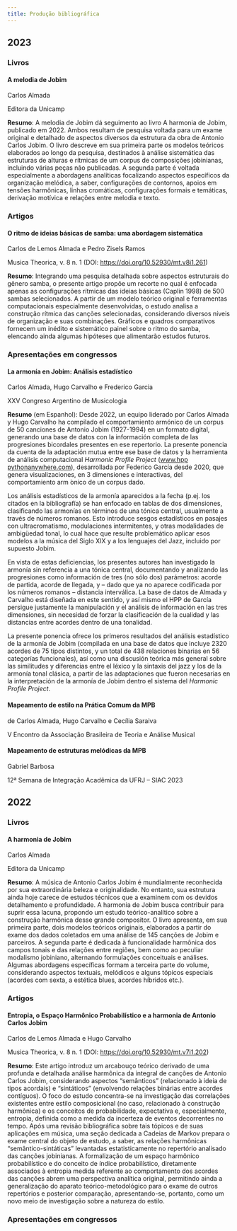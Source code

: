 ```yaml
---
title: Produção bibliográfica
---
```


## 2023

### Livros
#### A melodia de Jobim
Carlos Almada

Editora da Unicamp

**Resumo**: A melodia de Jobim dá seguimento ao livro A harmonia de Jobim, publicado em 2022. Ambos resultam de pesquisa voltada para um exame original e detalhado de aspectos diversos da estrutura da obra de Antonio Carlos Jobim. O livro descreve em sua primeira parte os modelos teóricos elaborados ao longo da pesquisa, destinados à análise sistemática das estruturas de alturas e rítmicas de um corpus de composições jobinianas, incluindo várias peças não publicadas. A segunda parte é voltada especialmente a abordagens analíticas focalizando aspectos específicos da organização melódica, a saber, configurações de contornos, apoios em tensões harmônicas, linhas cromáticas, configurações formais e temáticas, derivação motívica e relações entre melodia e texto.

### Artigos
#### O ritmo de ideias básicas de samba: uma abordagem sistemática
Carlos de Lemos Almada e Pedro Zisels Ramos

Musica Theorica, v. 8 n. 1 (DOI: [https://doi.org/10.52930/mt.v8i1.261](https://doi.org/10.52930/mt.v8i1.261))

**Resumo**: Integrando uma pesquisa detalhada sobre aspectos estruturais do gênero samba, o presente artigo propõe um recorte no qual é enfocada apenas as configurações rítmicas das ideias básicas (Caplin 1998) de 500 sambas selecionados. A partir de um modelo teórico original e ferramentas computacionais especialmente desenvolvidas, o estudo analisa a construção rítmica das canções selecionadas, considerando diversos níveis de organização e suas combinações. Gráficos e quadros comparativos fornecem um inédito e sistemático painel sobre o ritmo do samba, elencando ainda algumas hipóteses que alimentarão estudos futuros.

### Apresentações em congressos

#### La armonía en Jobim: Análisis estadístico
Carlos Almada, Hugo Carvalho e Frederico Garcia

XXV Congreso Argentino de Musicologia

**Resumo** (em Espanhol): Desde 2022, un equipo liderado por Carlos Almada y Hugo Carvalho ha compilado el comportamiento armónico de un corpus de 50 canciones de Antonio Jobim (1927-1994) en un formato digital, generando una base de datos con la información completa de las progresiones bicordales presentes en ese repertorio. La presente ponencia da cuenta de la adaptación mutua entre ese base de datos y la herramienta de análisis computacional *Harmonic Profile Project* ([www.hpp pythonanywhere.com](www.hpp.pythonanywhere.com)), desarrollada por Federico García desde 2020, que genera visualizaciones, en 3 dimensiones e interactivas, del comportamiento arm ́onico de un corpus dado.

Los análisis estadísticos de la armonía aparecidos a la fecha (p.ej. los citados en la bibliografía) se han enfocado en tablas de dos dimensiones, clasificando las armonías en términos de una tónica central, usualmente a través de números romanos. Esto introduce sesgos estadísticos en pasajes con ultracromatismo, modulaciones intermitentes, y otras modalidades de ambigüedad tonal, lo cual hace que resulte problemático aplicar esos modelos a la música del Siglo XIX y a los lenguajes del Jazz, incluido por supuesto Jobim.

En vista de estas deficiencias, los presentes autores han investigado la armonía sin referencia a una tónica central, documentando y analizando las progresiones como información de tres (no sólo dos) parámetros: acorde de partida, acorde de llegada, y -- dado que ya no aparece codificada por los números romanos -- distancia interválica. La base de datos de Almada y Carvalho está diseñada en este sentido, y así mismo el HPP de García persigue justamente la manipulación y el análisis de información en las tres dimensiones, sin necesidad de forzar la clasificación de la cualidad y las distancias entre acordes dentro de una tonalidad.

La presente ponencia ofrece los primeros resultados del análisis estadístico de la armonía de Jobim (compilada en una base de datos que incluye 2320 acordes de 75 tipos distintos, y un total de 438 relaciones binarias en 56 categorías funcionales), así como una discusión teórica más general sobre las similitudes y diferencias entre el léxico y la sintaxis del jazz y los de la armonía tonal clásica, a partir de las adaptaciones que fueron necesarias en la interpretación de la armonía de Jobim dentro el sistema del *Harmonic Profile Project*.

#### Mapeamento de estilo na Prática Comum da MPB
de Carlos Almada, Hugo Carvalho e Cecília Saraiva

V Encontro da Associação Brasileira de Teoria e Análise Musical

#### Mapeamento de estruturas melódicas da MPB
Gabriel Barbosa

12ª Semana de Integração Acadêmica da UFRJ – SIAC 2023

## 2022

### Livros
#### A harmonia de Jobim

Carlos Almada

Editora da Unicamp

**Resumo**: A música de Antonio Carlos Jobim é mundialmente reconhecida por sua extraordinária beleza e originalidade. No entanto, sua estrutura ainda hoje carece de estudos técnicos que a examinem com os devidos detalhamento e profundidade. A harmonia de Jobim busca contribuir para suprir essa lacuna, propondo um estudo teórico-analítico sobre a construção harmônica desse grande compositor. O livro apresenta, em sua primeira parte, dois modelos teóricos originais, elaborados a partir do exame dos dados coletados em uma análise de 145 canções de Jobim e parceiros. A segunda parte é dedicada à funcionalidade harmônica dos campos tonais e das relações entre regiões, bem como ao peculiar modalismo jobiniano, alternando formulações conceituais e análises. Algumas abordagens específicas formam a terceira parte do volume, considerando aspectos textuais, melódicos e alguns tópicos especiais (acordes com sexta, a estética blues, acordes híbridos etc.).

### Artigos
#### Entropia, o Espaço Harmônico Probabilístico e a harmonia de Antonio Carlos Jobim
Carlos de Lemos Almada e Hugo Carvalho

Musica Theorica, v. 8 n. 1 (DOI: [https://doi.org/10.52930/mt.v7i1.202](https://doi.org/10.52930/mt.v7i1.202))

**Resumo**: Este artigo introduz um arcabouço teórico derivado de uma profunda e detalhada análise harmônica da integral de canções de Antonio Carlos Jobim, considerando aspectos "semânticos" (relacionado à ideia de tipos acordais) e "sintáticos" (envolvendo relações binárias entre acordes contíguos). O foco do estudo concentra-se na investigação das correlações existentes entre estilo composicional (no caso, relacionado à construção harmônica) e os conceitos de probabilidade, expectativa e, especialmente, entropia, definida como a medida da incerteza de eventos decorrentes no tempo. Após uma revisão bibliográfica sobre tais tópicos e de suas aplicações em música, uma seção dedicada a Cadeias de Markov prepara o exame central do objeto de estudo, a saber, as relações harmônicas “semântico-sintáticas” levantadas estatisticamente no repertório analisado das canções jobinianas. A formalização de um espaço harmônico probabilístico e do conceito de índice probabilístico, diretamente associados à entropia medida referente ao comportamento dos acordes das canções abrem uma perspectiva analítica original, permitindo ainda a generalização do aparato teórico-metodológico para o exame de outros repertórios e posterior comparação, apresentando-se, portanto, como um novo meio de investigação sobre a natureza do estilo.

### Apresentações em congressos
